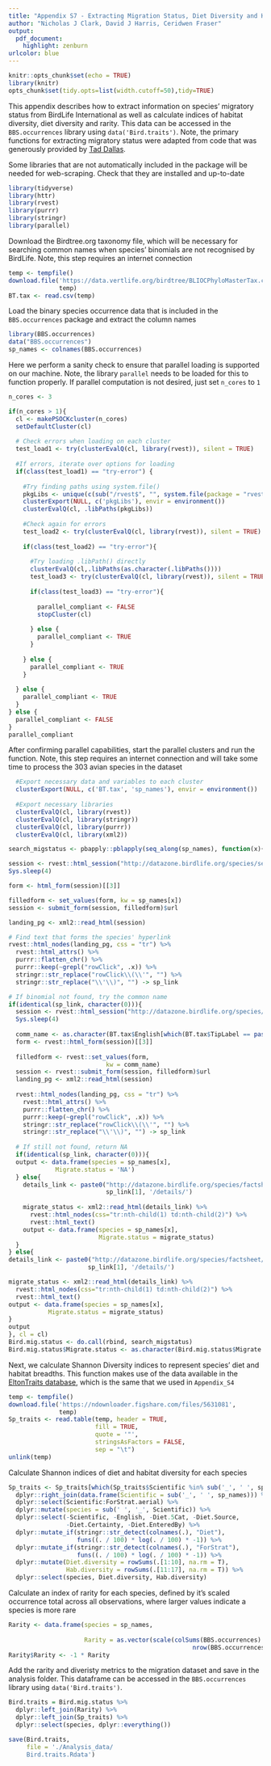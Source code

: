 ```yaml
---
title: "Appendix S7 - Extracting Migration Status, Diet Diversity and Habitat Diversity"
author: "Nicholas J Clark, David J Harris, Ceridwen Fraser"
output:
  pdf_document:
    highlight: zenburn
urlcolor: blue
---
```

```r
knitr::opts_chunk$set(echo = TRUE)
library(knitr)
opts_chunk$set(tidy.opts=list(width.cutoff=50),tidy=TRUE)
```

This appendix describes how to extract information on species' migratory status from BirdLife International as well as calculate indices of habitat diversity, diet diversity and rarity. This data can be accessed in the `BBS.occurrences` library using `data('Bird.traits')`. Note, the primary functions for extracting migratory status were adapted from code that was generously provided by [Tad Dallas](https://taddallas.github.io/).  
  
Some libraries that are not automatically included in the package will be needed for web-scraping. Check that they are installed and up-to-date
```r
library(tidyverse)  
library(httr)
library(rvest)
library(purrr)
library(stringr)
library(parallel)
```

Download the Birdtree.org taxonomy file, which will be necessary for searching common names when species' binomials are not recognised by BirdLife. Note, this step requires an internet connection
```r
temp <- tempfile()
download.file('https://data.vertlife.org/birdtree/BLIOCPhyloMasterTax.csv',
              temp)
BT.tax <- read.csv(temp)
```

Load the binary species occurrence data that is included in the `BBS.occurrences` package and extract the column names
```r
library(BBS.occurrences)
data("BBS.occurrences")
sp_names <- colnames(BBS.occurrences)
```

\pagebreak

Here we perform a sanity check to ensure that parallel loading is supported on our machine. Note, the library `parallel` needs to be loaded for this to function properly. If parallel computation is not desired, just set `n_cores` to `1`
```r
n_cores <- 3

if(n_cores > 1){
  cl <- makePSOCKcluster(n_cores)
  setDefaultCluster(cl)
  
  # Check errors when loading on each cluster
  test_load1 <- try(clusterEvalQ(cl, library(rvest)), silent = TRUE)
  
  #If errors, iterate over options for loading
  if(class(test_load1) == "try-error") {
    
    #Try finding paths using system.file()
    pkgLibs <- unique(c(sub("/rvest$", "", system.file(package = "rvest"))))
    clusterExport(NULL, c('pkgLibs'), envir = environment())
    clusterEvalQ(cl, .libPaths(pkgLibs))
    
    #Check again for errors
    test_load2 <- try(clusterEvalQ(cl, library(rvest)), silent = TRUE)
    
    if(class(test_load2) == "try-error"){
      
      #Try loading .libPath() directly
      clusterEvalQ(cl,.libPaths(as.character(.libPaths())))
      test_load3 <- try(clusterEvalQ(cl, library(rvest)), silent = TRUE)
      
      if(class(test_load3) == "try-error"){
        
        parallel_compliant <- FALSE
        stopCluster(cl)
        
      } else {
        parallel_compliant <- TRUE
      }
      
    } else {
      parallel_compliant <- TRUE
    }
    
  } else {
    parallel_compliant <- TRUE
  }
} else {
  parallel_compliant <- FALSE
}
parallel_compliant
```

\pagebreak

After confirming parallel capabilities, start the parallel clusters and run the function. Note, this step requires an internet connection and will take some time to process the 303 avian species in the dataset
```r
  #Export necessary data and variables to each cluster
  clusterExport(NULL, c('BT.tax', 'sp_names'), envir = environment())
  
  #Export necessary libraries
  clusterEvalQ(cl, library(rvest))
  clusterEvalQ(cl, library(stringr))
  clusterEvalQ(cl, library(purrr))
  clusterEvalQ(cl, library(xml2))

search_migstatus <- pbapply::pblapply(seq_along(sp_names), function(x){

session <- rvest::html_session("http://datazone.birdlife.org/species/search")
Sys.sleep(4)

form <- html_form(session)[[3]]

filledform <- set_values(form, kw = sp_names[x])
session <- submit_form(session, filledform)$url

landing_pg <- xml2::read_html(session)

# Find text that forms the species' hyperlink
rvest::html_nodes(landing_pg, css = "tr") %>% 
  rvest::html_attrs() %>%                 
  purrr::flatten_chr() %>%                
  purrr::keep(~grepl("rowClick", .x)) %>%  
  stringr::str_replace("rowClick\\(\\'", "") %>%
  stringr::str_replace("\\'\\)", "") -> sp_link

# If binomial not found, try the common name
if(identical(sp_link, character(0))){
  session <- rvest::html_session("http://datazone.birdlife.org/species/search")
  Sys.sleep(4)
  
  comm_name <- as.character(BT.tax$English[which(BT.tax$TipLabel == paste(sp_names[x]))])
  form <- rvest::html_form(session)[[3]]
  
  filledform <- rvest::set_values(form, 
                           kw = comm_name)
  session <- rvest::submit_form(session, filledform)$url
  landing_pg <- xml2::read_html(session)
  
  rvest::html_nodes(landing_pg, css = "tr") %>% 
    rvest::html_attrs() %>%                 
    purrr::flatten_chr() %>%                
    purrr::keep(~grepl("rowClick", .x)) %>%  
    stringr::str_replace("rowClick\\(\\'", "") %>%
    stringr::str_replace("\\'\\)", "") -> sp_link
  
  # If still not found, return NA
  if(identical(sp_link, character(0))){
  output <- data.frame(species = sp_names[x],
             Migrate.status = 'NA')
  } else{
    details_link <- paste0("http://datazone.birdlife.org/species/factsheet/",
                           sp_link[1], '/details/')  
    
    migrate_status <- xml2::read_html(details_link) %>%
      rvest::html_nodes(css="tr:nth-child(1) td:nth-child(2)") %>% 
      rvest::html_text()
    output <- data.frame(species = sp_names[x],
                         Migrate.status = migrate_status)
  }
} else{
details_link <- paste0("http://datazone.birdlife.org/species/factsheet/",
                      sp_link[1], '/details/')  

migrate_status <- xml2::read_html(details_link) %>%
  rvest::html_nodes(css="tr:nth-child(1) td:nth-child(2)") %>% 
  rvest::html_text()
output <- data.frame(species = sp_names[x],
           Migrate.status = migrate_status)
}
output
}, cl = cl)
Bird.mig.status <- do.call(rbind, search_migstatus)
Bird.mig.status$Migrate.status <- as.character(Bird.mig.status$Migrate.status)
```

Next, we calculate Shannon Diversity indices to represent species' diet and habitat breadths. This function makes use of the data available in the [EltonTraits database](https://figshare.com/articles/Data_Paper_Data_Paper/3559887), which is the same that we used in `Appendix_S4`
```r
temp <- tempfile()
download.file('https://ndownloader.figshare.com/files/5631081',
              temp)
Sp_traits <- read.table(temp, header = TRUE,
                        fill = TRUE,
                        quote = '"',
                        stringsAsFactors = FALSE,
                        sep = "\t")
unlink(temp)
```

\pagebreak

Calculate Shannon indices of diet and habitat diversity for each species
```r
Sp_traits <- Sp_traits[which(Sp_traits$Scientific %in% sub('_', ' ', sp_names)),] %>%
  dplyr::right_join(data.frame(Scientific = sub('_', ' ', sp_names))) %>%
  dplyr::select(Scientific:ForStrat.aerial) %>%
  dplyr::mutate(species = sub(' ', '_', Scientific)) %>%
  dplyr::select(-Scientific, -English, -Diet.5Cat, -Diet.Source,
                -Diet.Certainty, -Diet.EnteredBy) %>%
  dplyr::mutate_if(stringr::str_detect(colnames(.), "Diet"),
                   funs((. / 100) * log(. / 100) * -1)) %>%
  dplyr::mutate_if(stringr::str_detect(colnames(.), "ForStrat"),
                   funs((. / 100) * log(. / 100) * -1)) %>%
  dplyr::mutate(Diet.diversity = rowSums(.[1:10], na.rm = T),
                Hab.diversity = rowSums(.[11:17], na.rm = T)) %>%
  dplyr::select(species, Diet.diversity, Hab.diversity)
```

Calculate an index of rarity for each species, defined by it's scaled occurrence total across all observations, where larger values indicate a species is more rare
```r
Rarity <- data.frame(species = sp_names,
                     
                     Rarity = as.vector(scale(colSums(BBS.occurrences) / 
                                                   nrow(BBS.occurrences))))
Rarity$Rarity <- -1 * Rarity
```


Add the rarity and diveristy metrics to the migration dataset and save in the analysis folder. This dataframe can be accessed in the `BBS.occurrences` library using `data('Bird.traits')`.
```r
Bird.traits = Bird.mig.status %>%
  dplyr::left_join(Rarity) %>%
  dplyr::left_join(Sp_traits) %>%
  dplyr::select(species, dplyr::everything())

save(Bird.traits, 
     file = './Analysis_data/
     Bird.traits.Rdata')
```


